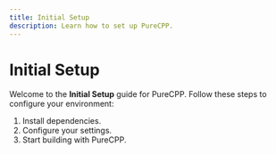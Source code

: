 ```yaml
---
title: Initial Setup
description: Learn how to set up PureCPP.
---
```


# Initial Setup

Welcome to the **Initial Setup** guide for PureCPP. Follow these steps to configure your environment:
1. Install dependencies.
2. Configure your settings.
3. Start building with PureCPP.
